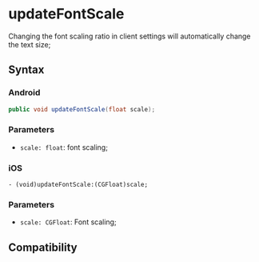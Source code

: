 # updateFontScale

Changing the font scaling ratio in client settings will automatically change the text size;

## Syntax

### Android

```java
public void updateFontScale(float scale);
```

### Parameters

- `scale: float`: font scaling;

### iOS

```objc
- (void)updateFontScale:(CGFloat)scale;
```

### Parameters

- `scale: CGFloat`: Font scaling;

## Compatibility


<LegacyCompatTable metadata="lynx-native-api/lynx-view/update-font-scale" />
